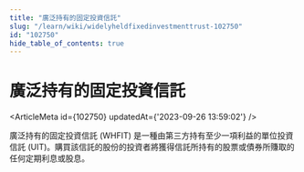 ```yaml
---
title: "廣泛持有的固定投資信託"
slug: "/learn/wiki/widelyheldfixedinvestmenttrust-102750"
id: "102750"
hide_table_of_contents: true
---
```



# 廣泛持有的固定投資信託

<ArticleMeta id={102750} updatedAt={'2023-09-26 13:59:02'} />
<div className='border-solid border-b border-t-0 my-4 border-[var(--ifm-color-gray-300)]' />

廣泛持有的固定投資信託 (WHFIT) 是一種由第三方持有至少一項利益的單位投資信託 (UIT)。購買該信託的股份的投資者將獲得信託所持有的股票或債券所賺取的任何定期利息或股息。
